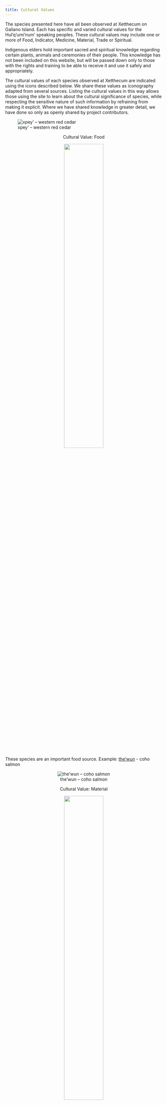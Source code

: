 ```yaml
---
title: Cultural Values
---
```


:::{.blurb-container}
:::{.blurb-half-column}

The species presented here have all been observed at Xetthecum on Galiano Island. Each has specific and varied cultural values for the Hul’q’umi’num’ speaking peoples. These cultural values may include one or more of Food, Indicator, Medicine, Material, Trade or Spiritual.

Indigenous elders hold important sacred and spiritual knowledge regarding certain plants, animals and ceremonies of their people. This knowledge has not been included on this website, but will be passed down only to those with the rights and training to be able to receive it and use it safely and appropriately.

The cultural values of each species observed at Xetthecum are indicated using the icons described below. We share these values as iconography adapted from several sources. Listing the cultural values in this way allows those using the site to learn about the cultural significance of species, while respecting the sensitive nature of such information by refraining from making it explicit. Where we have shared knowledge in greater detail, we have done so only as openly shared by project contributors.


:::
:::{.blurb-half-column}
![xpey’ – western red cedar](files/image 107.png)

:::
:::



::::{.values-cards}
:::{.values-card style="text-align: center"}

Cultural Value: Food

![](files/food.svg){width=50%}

:::{style="text-align: left"}
These species are an important food source.
Example: [the'wun](/taxa/oncorhynchus_kisutch/) - coho salmon
:::

![the’wun – coho salmon](https://inaturalist-open-data.s3.amazonaws.com/photos/5139610/medium.jpg){.values-card-image-85}

:::

:::{.values-card style="text-align: center"}

Cultural Value: Material

![](files/material.svg){width=50%}

:::{style="text-align: left"}
These species are used in the manufacture of items, the capture or harvesting of other species, or used as something other than as food or medicine.
Example: [xpey’](/taxa/thuja_plicata) – western red cedar was used to build canoes; an 800 year old cedar could be used to make four canoes.
:::

![xpey’ – western red cedar](https://inaturalist-open-data.s3.amazonaws.com/photos/7846522/medium.jpeg)

:::

:::{.values-card style="text-align: center"}

Cultural Value: Indicator

![](files/indicator.svg){width=50%}

:::{style="text-align: left"}
The presence of these species indicates something, whether it be the presence of other species, a forecast (e.g. weather) or an event of spiritual significance.
Example: the ripening of [lila’](/taxa/rubus_spectabilis) – salmonberries indicates the return of Swainson’s Thrush in spring.
:::

![lila’ – salmonberry](https://inaturalist-open-data.s3.amazonaws.com/photos/313742389/medium.jpg)

:::

:::{.values-card style="text-align: center"}

Cultural Value: Trade

![](files/trade.svg){width=50%}

:::{style="text-align: left"}
These species were traded for other items.
Example: [skw’lhey](/taxa/leukoma_staminea/) – little neck clams (and other types of clams) were used to trade for other items.
:::

![skw’lhey – little neck clam](https://inaturalist-open-data.s3.amazonaws.com/photos/6532782/medium.jpg)

:::

:::{.values-card style="text-align: center"}

Cultural Value: Medicine

![](files/medicinal.svg){width=50%}

These species or portions of them are used as medicine.
Example: q’ey’xulhp – cascara

![q’ey’xulhp – cascara](https://inaturalist-open-data.s3.amazonaws.com/photos/433161781/medium.jpeg)

:::

:::{.values-card style="text-align: center"}

Cultural Value: Spiritual

![](files/food.svg){width=50%}

:::{style="text-align: left"}
These species are a part of spiritual ceremony or hold spiritual meaning and significance.
Example: [yuxwule’](/taxa/haliaeetus_leucocephalus) – bald eagle
:::

![yuxwule’ – bald eagle](https://inaturalist-open-data.s3.amazonaws.com/photos/28935620/medium.jpg)

:::

:::

:::{.column-page}
![](files/icon_array.png){text-align=center}
:::
